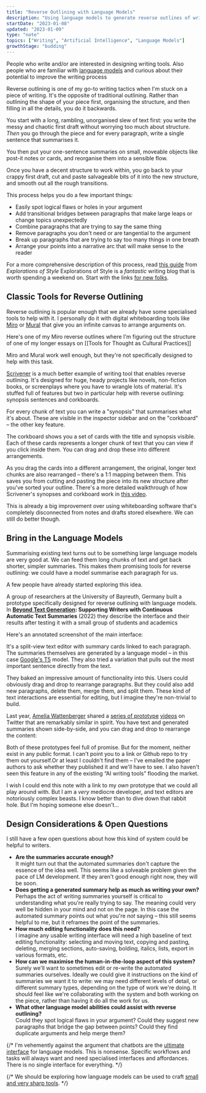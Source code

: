```yaml
---
title: "Reverse Outlining with Language Models"
description: "Using language models to generate reverse outlines of writing drafts"
startDate: "2023-01-08"
updated: "2023-01-09"
type: "note"
topics: ["Writing", "Artificial Intelligence", "Language Models"]
growthStage: "budding"
---
```



<AssumedAudience>

People who write and/or are interested in designing writing tools. Also people who are familiar with [language models](https://towardsdatascience.com/the-beginners-guide-to-language-models-aa47165b57f9) and curious about their potential to improve the writing process

</AssumedAudience>

<Spacer size="xs" />

<IntroParagraph>Reverse outlining is one of my go-to writing tactics when I'm stuck on a piece of writing. It's the opposite of traditional outlining. Rather than outlining the shape of your piece first, organising the structure, and then filling in all the details, you do it backwards.</IntroParagraph>

You start with a long, rambling, unorganised slew of text first: you write the messy and chaotic first draft without worrying too much about structure. _Then_ you go through the piece and for every paragraph, write a single sentence that summarises it.

<BasicImage
	width="600px"
	margin="0 auto 1rem"
	src="/images/posts/reverse-outline/outline-sketch.jpg"
	alt="Illustration of starting with a draft and using it to create an outline"
/>

You then put your one-sentence summaries on small, moveable objects like post-it notes or cards, and reorganise them into a sensible flow.

Once you have a decent structure to work within, you go back to your crappy first draft, cut and paste salvageable bits of it into the new structure, and smooth out all the rough transitions.

This process helps you do a few important things:

- Easily spot logical flaws or holes in your argument
- Add transitional bridges between paragraphs that make large leaps or change topics unexpectedly
- Combine paragraphs that are trying to say the same thing
- Remove paragraphs you don't need or are tangential to the argument
- Break up paragraphs that are trying to say too many things in one breath
- Arrange your points into a narrative arc that will make sense to the reader

For a more comprehensive description of this process, read [this guide](https://explorationsofstyle.com/2011/02/09/reverse-outlines/) from _Explorations of Style_ <Footnote idName={1}>Explorations of Style is a _fantastic_ writing blog that is worth spending a weekend on. Start with the links [for new folks](https://explorationsofstyle.com/for-new-visitors/)</Footnote>.

## Classic Tools for Reverse Outlining

Reverse outlining is popular enough that we already have some specialised tools to help with it. I personally do it with digital whiteboarding tools like [Miro](https://miro.com/) or [Mural](https://www.mural.co/) that give you an infinite canvas to arrange arguments on.

Here's one of my Miro reverse outlines where I'm figuring out the structure of one of my longer essays on [[Tools for Thought as Cultural Practices]]

<BasicImage
	framed
	width="1200px"
	src="/images/posts/reverse-outline/miro.jpg"
	alt="One of my reverse outlines on a Miro whiteboard"
/>

Miro and Mural work well enough, but they're not specifically designed to help with this task.

[Scrivener](https://www.literatureandlatte.com/scrivener/overview) is a much better example of writing tool that enables reverse outlining. It's designed for huge, heady projects like novels, non-fiction books, or screenplays where you have to wrangle lots of material. It's stuffed full of features but two in particular help with reverse outlining: synopsis sentences and corkboards.

For every chunk of text you can write a "synopsis" that summarises what it's about. These are visible in the inspector sidebar and on the "corkboard" – the other key feature.

<BasicImage
	framed
	width="1200px"
	src="/images/posts/reverse-outline/scrivener1.jpg"
	alt="Highlighting the synopsis and corkboard sections of Scrivener's interface"
	showalt
/>

The corkboard shows you a set of cards with the title and synopsis visible. Each of these cards represents a longer chunk of text that you can view if you click inside them. You can drag and drop these into different arrangements.

<BasicImage
	framed
	width="1200px"
	src="/images/posts/reverse-outline/scrivener2.jpg"
	alt="Dragging and dropping a card on the corkboard"
	showalt
/>

As you drag the cards into a different arrangement, the original, longer text chunks are also rearranged – there's a 1:1 mapping between them. This saves you from cutting and pasting the piece into its new structure after you've sorted your outline. There's a more detailed walkthrough of how Scrivener's synopses and corkboard work in [this video](https://www.youtube.com/watch?v=UC3tu5z6KL0&list=PLo2CDPcmw9xQFII-qTpj8tb2hlPoFzp4k&index=17).

This is already a big improvement over using whiteboarding software that's completely disconnected from notes and drafts stored elsewhere. We can still do better though.

## Bring in the Language Models

Summarising existing text turns out to be something large language models are very good at. We can feed them long chunks of text and get back shorter, simpler summaries. This makes them promising tools for reverse outlining: we could have a model summarise each paragraph for us.

A few people have already started exploring this idea.

A group of researchers at the University of Bayreuth, Germany built a prototype specifically designed for reverse outlining with language models. In [**Beyond Text Generation**](https://arxiv.org/abs/2208.09323)**: Supporting Writers with Continuous Automatic Text Summaries** <YearsAgo>(2022)</YearsAgo> they describe the interface and their results after testing it with a small group of students and academics

Here's an annotated screenshot of the main interface:

<BasicImage
	width="1300px"
	src="/images/posts/reverse-outline/beyondtext.jpg"
	alt="An annotated interface of the prototype in the 'beyond text' paper"
/>

It's a split-view text editor with summary cards linked to each paragraph. The summaries themselves are generated by a language model – in this case [Google's T5](https://huggingface.co/docs/transformers/model_doc/t5) model. They also tried a variation that pulls out the most important sentence directly from the text.

They baked an impressive amount of functionality into this. Users could obviously drag and drop to rearrange paragraphs. But they could also add new paragraphs, delete them, merge them, and split them. These kind of text interactions are essential for editing, but I imagine they're non-trivial to build.

Last year, [Amelia Wattenberger](https://wattenberger.com/) shared a [series of prototype](https://twitter.com/Wattenberger/status/1412480516268437512) [videos](https://twitter.com/Wattenberger/status/1388575699422883849) on Twitter that are remarkably similar in spirit. You have text and generated summaries shown side-by-side, and you can drag and drop to rearrange the content:

<GridColumns alignItems="top" maxWidth="1100px">

<TweetEmbed tweetId="1388575699422883849" />

<TweetEmbed tweetId="1412480516268437512" />

</GridColumns>

<BasicImage
	framed
	width="1200px"
	src="/images/posts/reverse-outline/amelia1.jpg"
	alt="Text and generated summaries side-by-side in Amelia's prototype"
	margin="1rem auto 3rem"
	showalt
/>

<BasicImage
	framed
	width="1200px"
	src="/images/posts/reverse-outline/amelia2.jpg"
	alt="Dragging and dropping sections of text in Amelia's prototype"
	margin="1rem auto 5rem"
	showalt
/>

Both of these prototypes feel full of promise. But for the moment, neither exist in any public format. I can't point you to a link or Github repo to try them out yourself.<Footnote idName={2}>Or at least I couldn't find them – I've emailed the paper authors to ask whether they published it and we'll have to see.</Footnote> I also haven't seen this feature in any of the existing “AI writing tools” flooding the market.

I wish I could end this note with a link to my _own_ prototype that we could all play around with. But I am a _very_ mediocre developer, and text editors are notoriously complex beasts. I know better than to dive down that rabbit hole. But I'm hoping someone else doesn't...

## Design Considerations & Open Questions

I still have a few open questions about how this kind of system could be helpful to writers.

- **Are the summaries accurate enough?**  
  It might turn out that the automated summaries don't capture the essence of the idea well. This seems like a solveable problem given the pace of LM development. If they aren't good enough right now, they will be soon.
- **Does getting a generated summary help as much as writing your own?**  
  Perhaps the act of writing summaries yourself is critical to understanding what you're really trying to say. The meaning could very well be hidden in your mind and not on the page. In this case the automated summary points out what you're _not_ saying – this still seems helpful to me, but it reframes the point of the summaries.
- **How much editing functionality does this need?**  
  I imagine any usable writing interface will need a high baseline of text editing functionality: selecting and moving text, copying and pasting, deleting, merging sections, auto-saving, bolding, italics, lists, export in various formats, etc.
- **How can we maximise the human-in-the-loop aspect of this system?**  
  Surely we'll want to sometimes edit or re-write the automated summaries ourselves. Ideally we could give it instructions on the kind of summaries we want it to write: we may need different levels of detail, or different summary types, depending on the type of work we're doing. It should feel like we're collaborating with the system and both working on the piece, rather than having it do all the work for us.
- **What other language model abilities could assist with reverse outlining?**  
  Could they spot logical flaws in your argument? Could they suggest new paragraphs that bridge the gap between points? Could they find duplicate arguments and help merge them?

{/* I'm vehemently against the argument that chatbots are the [ultimate interface]() for language models. This is nonsense. Specific workflows and tasks will always want and need specialised interfaces and affordances. There is no single interface for everything. */}

{/* We should be exploring how language models can be used to craft [small and very sharp tools](https://brandur.org/small-sharp-tools). */}
